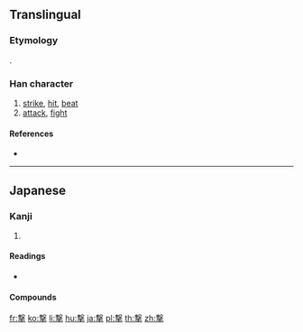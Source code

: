{{also|擊|击}}
==Translingual==
{{Han simplified forms|擊|撃|击}}

===Etymology===
{{Han simp|擊|f=𣪠|t=軗}}.

===Han character===
{{Han char|rn=64|rad=手|as=11|sn=15|four=|canj=JEQ,XJEQ|ids=⿱軗手}}

# [[strike]], [[hit]], [[beat]]
# [[attack]], [[fight]]

====References====
* {{Han ref|kx=0453.191|dkj=12674|hdz=31940.021|uh=6483|ud=25731}}

----

==Japanese==

===Kanji===
{{ja-kanji|grade=c|rs=手11|style=s|kyu=擊}}

# {{defn|lang=ja|sort=手11|ja|attack}}

====Readings====
* {{ja-readings|goon=[[きゃく]] (kyaku) {{non-joyo-reading}}|kanon=[[けき]] (keki) {{non-joyo-reading}}|kanyoon=[[げき]] (geki)|kun=[[うつ]] (utsu)}}

====Compounds====
{{der3
|{{ja-r|撃つ|うつ}}
|{{ja-r|攻撃|こうげき}}
|{{ja-r|遊撃手|ゆうげきしゅ}}
|{{ja-r|突撃|とつげき}}
|{{ja-r|襲撃|しゅうげき}}
|{{ja-r|目撃|もくげき}}
|{{ja-r|雷撃|らいげき}}
|{{ja-r|撃退|げきたい|gloss=[[repel]]}}
|{{ja-r|銃撃|じゅうげき}}
|{{ja-r|衝撃|しょうげき}}
|{{ja-r|迎撃|らいげき}}
|{{ja-r|目撃者|もくげきしゃ}}
|{{ja-r|邀撃|ようげき}}
|{{ja-r|駁撃|ばくげき}}
|{{ja-r|相撃ち|あいうち}}
|{{ja-r|出撃|しゅつげき}}
|{{ja-r|進撃|しんげき}}
|{{ja-r|電撃|でんげき}}}}

[[fr:撃]]
[[ko:撃]]
[[li:撃]]
[[hu:撃]]
[[ja:撃]]
[[pl:撃]]
[[th:撃]]
[[zh:撃]]